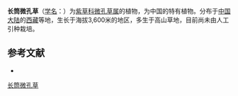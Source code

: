 {{Speciesbox
| name = 长筒微孔草
| status = 
| status_system = 
| image =
| genus = Microula
| species = longituba
| authority = W. T. Wang
}}

'''长筒微孔草'''（[[学名|学名]]：{{lang|la|''Microula longituba''}}）为[[紫草科|紫草科]][[微孔草属|微孔草属]]的植物，为中国的特有植物。分布于[[中国大陆|中国大陆]]的[[西藏|西藏]]等地，生长于海拔3,600米的地区，多生于高山草地，目前尚未由人工引种栽培。

== 参考文献 ==
<div class="references-small">
* {{cite web| url =http://www.bioinfo.cn/db05/KmzwSpecies.php?action=view&id=2233| title =长筒微孔草| work =《中国高等植物数据库全库》| publisher =中国科学院微生物研究所| author =昆明植物研究所| accessdate =2009-02-23| deadurl =yes| archiveurl =https://web.archive.org/web/20160305031646/http://www.bioinfo.cn/db05/KmzwSpecies.php?action=view&id=2233| archivedate =2016-03-05}}
</div>
{{Taxonbar|from=Q15225911}}

[[Category:微孔草属|长筒微孔草]]


{{植物小作品}}